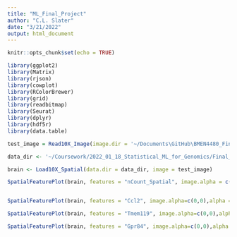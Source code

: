 ```yaml
---
title: "ML_Final_Project"
author: "C.L. Slater"
date: "3/21/2022"
output: html_document
---
```


```r
knitr::opts_chunk$set(echo = TRUE)
```

```r
library(ggplot2)
library(Matrix)
library(rjson)
library(cowplot)
library(RColorBrewer)
library(grid)
library(readbitmap)
library(Seurat)
library(dplyr)
library(hdf5r)
library(data.table)
```

```r
test_image = Read10X_Image(image.dir = '~/Documents\GitHub\BMEN4480_FinalProject\Spatial_Analysis', image.name = "tissue_lowres_image.png")
```

```r
data_dir <- '~/Coursework/2022_01_18_Statistical_ML_for_Genomics/Final_Project'

brain <- Load10X_Spatial(data.dir = data_dir, image = test_image)
```

```r
SpatialFeaturePlot(brain, features = "nCount_Spatial", image.alpha = c(0,0),pt.size.factor = 2.75) + theme(legend.position = "right")
```

```r

```

```r
SpatialFeaturePlot(brain, features = "Ccl2", image.alpha=c(0,0),alpha = c(1,1),pt.size.factor = 2.75)
```

```r
SpatialFeaturePlot(brain, features = "Tmem119", image.alpha=c(0,0),alpha = c(1,1),pt.size.factor = 2.75)
```

```r
SpatialFeaturePlot(brain, features = "Gpr84", image.alpha=c(0,0),alpha = c(1,1),pt.size.factor = 2.75)
```
